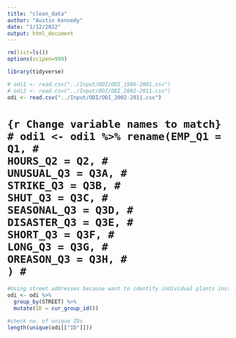 ```yaml
---
title: "clean_data"
author: "Austin Kennedy"
date: "1/12/2022"
output: html_document
---
```


```r
rm(list=ls())
options(scipen=999)
```

```r
library(tidyverse)
```

```r
# odi1 <- read.csv("../Input/ODI/ODI_1996-2001.csv")
# odi2 <- read.csv("../Input/ODI/ODI_2002-2011.csv")
odi <- read.csv("../Input/ODI/ODI_2002-2011.csv")
```

# ```{r Change variable names to match}
# odi1 <- odi1 %>% rename(EMP_Q1 = Q1,
#                         HOURS_Q2 = Q2,
#                         UNUSUAL_Q3 = Q3A,
#                         STRIKE_Q3 = Q3B,
#                         SHUT_Q3 = Q3C,
#                         SEASONAL_Q3 = Q3D,
#                         DISASTER_Q3 = Q3E,
#                         SHORT_Q3 = Q3F,
#                         LONG_Q3 = Q3G,
#                         OREASON_Q3 = Q3H,
#                         )
# ```

```r
#Using street addresses because want to identify individual plants instead of firms
odi <- odi %>%
  group_by(STREET) %>%
  mutate(ID = cur_group_id())

#check no. of unique IDs
length(unique(odi[["ID"]]))
```

```r
```



















